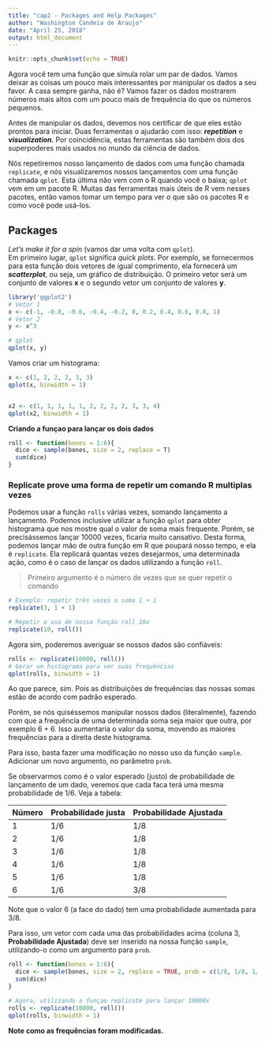 ```yaml
---
title: "cap2 - Packages and Help Packages"
author: "Washington Candeia de Araujo"
date: "April 25, 2018"
output: html_document
---
```


```r
knitr::opts_chunk$set(echo = TRUE)
```

Agora você tem uma função que simula rolar um par de dados. Vamos deixar as coisas um pouco mais interessantes por manipular os dados a seu favor. A casa sempre ganha, não é? Vamos fazer os dados mostrarem números mais altos com um pouco mais de frequência do que os números pequenos.  

Antes de manipular os dados, devemos nos certificar de que eles estão prontos para iniciar. Duas ferramentas o ajudarão com isso: **_repetition_** e **_visualization_**. Por coincidência, estas ferramentas são também dois dos superpoderes mais usados no mundo da ciência de dados.  

Nós repetiremos nosso lançamento de dados com uma função chamada `replicate`, e nós visualizaremos nossos lançamentos com uma função chamada `qplot`. Esta última não vem com o R quando você o baixa; `qplot` vem em um pacote R. Muitas das ferramentas mais úteis de R vem nesses pacotes, então vamos tomar um tempo para ver o que são os pacotes R e como você pode usá-los.  


## Packages

_Let's make it for a spin_ (vamos dar uma volta com `qplot`).  
Em primeiro lugar, `qplot` significa _quick plots_. Por exemplo, se fornecermos para esta função dois vetores de igual comprimento, ela fornecerá um **_scatterplot_**, ou seja, um gráfico de distribuição. O primeiro vetor será um conjunto de valores **x** e o segundo vetor um conjunto de valores **y**.  

```r
library('ggplot2')
# Vetor 1
x <- c(-1, -0.8, -0.6, -0.4, -0.2, 0, 0.2, 0.4, 0.6, 0.8, 1)
# Vetor 2
y <- x^3

# qplot
qplot(x, y)
```

Vamos criar um histograma:  

```r
x <- c(1, 2, 2, 2, 3, 3)
qplot(x, binwidth = 1)
```

```r

```


```r
x2 <- c(1, 1, 1, 1, 1, 2, 2, 2, 2, 3, 3, 4)
qplot(x2, binwidth = 1)
```


**Criando a funçao para lançar os dois dados**  

```r
roll <- function(bones = 1:6){
  dice <- sample(bones, size = 2, replace = T)
  sum(dice)
}
```

### Replicate prove uma forma de repetir um comando R multiplas vezes

Podemos usar a função `rolls` várias vezes, somando lançamento a lançamento. Podemos inclusive utilizar a função `qplot` para obter histograma que nos mostre qual o valor de soma mais frequente. Porém, se precisássemos lançar 10000 vezes, ficaria muito cansativo. Desta forma, podemos lançar mão de outra função em R que poupará nosso tempo, e ela é `replicate`. Ela replicará quantas vezes desejarmos, uma determinada ação, como é o caso de lançar os dados utilizando a função `roll`.  

> Primeiro argumento é o número de vezes que se quer repetir o comando


```r
# Exemplo: repetir três vezes a soma 1 + 1
replicate(3, 1 + 1)

# Repetir o uso de nossa função roll 10x
replicate(10, roll())
```
Agora sim, poderemos averiguar se nossos dados são confiáveis:  

```r
rolls <- replicate(10000, roll())
# Gerar um histograma para ver suas frequências
qplot(rolls, binwidth = 1)
```

Ao que parece, sim. Pois as distribuições de frequências das nossas somas estão de acordo com padrão esperado. 

Porém, se nós quiséssemos manipular nossos dados (literalmente), fazendo com que a frequência de uma determinada soma seja maior que outra, por exemplo 6 + 6. Isso aumentaria o valor da soma, movendo as maiores frequências para a direita deste histograma.  

Para isso, basta fazer uma modificação no nosso uso da função `sample`. Adicionar um novo argumento, no parâmetro `prob`.  

Se observarmos como é o valor esperado (justo) de probabilidade de lançamento de um dado, veremos que cada faca terá uma mesma probabilidade de 1/6. Veja a tabela: 

Número | Probabilidade justa | Probabilidade Ajustada |  
-------|---------------------|------------------------|  
1      | 1/6                 |1/8                     |  
2      | 1/6                 |1/8                     | 
3      | 1/6                 |1/8                     | 
4      | 1/6                 |1/8                     | 
5      | 1/6                 |1/8                     | 
6      | 1/6                 |3/8                     | 

Note que o valor 6 (a face do dado) tem uma probabilidade aumentada para 3/8.  

Para isso, um vetor com cada uma das probabilidades acima (coluna 3, **Probabilidade Ajustada**) deve ser inserido na nossa função `sample`, utilizando-o como um argumento para `prob`.   

```r
roll <- function(bones = 1:6){
  dice <- sample(bones, size = 2, replace = TRUE, prob = c(1/8, 1/8, 1/8, 1/8, 1/8, 3/8))
  sum(dice)
}

# Agora, utilizando a funçao replicate para lançar 10000x
rolls <- replicate(10000, roll())
qplot(rolls, binwidth = 1)
```


**Note como as frequências foram modificadas.**
